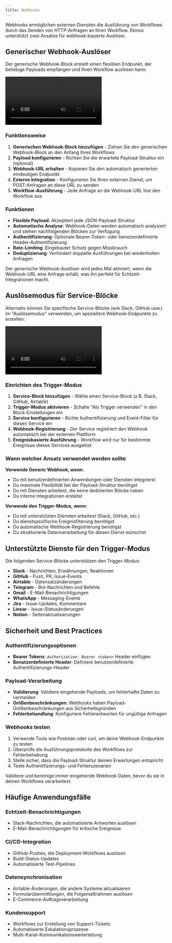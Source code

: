 ```yaml
---
title: Webhooks
---
```



Webhooks ermöglichen externen Diensten die Ausführung von Workflows durch das Senden von HTTP-Anfragen an Ihren Workflow. Ekinox unterstützt zwei Ansätze für webhook-basierte Auslöser.

## Generischer Webhook-Auslöser

Der generische Webhook-Block erstellt einen flexiblen Endpunkt, der beliebige Payloads empfangen und Ihren Workflow auslösen kann:

<div className="mx-auto w-full overflow-hidden rounded-lg">
  <Video src="webhooks-1.mp4" width={700} height={450} />
</div>

### Funktionsweise

1. **Generischen Webhook-Block hinzufügen** - Ziehen Sie den generischen Webhook-Block an den Anfang Ihres Workflows
2. **Payload konfigurieren** - Richten Sie die erwartete Payload-Struktur ein (optional)
3. **Webhook-URL erhalten** - Kopieren Sie den automatisch generierten eindeutigen Endpunkt
4. **Externe Integration** - Konfigurieren Sie Ihren externen Dienst, um POST-Anfragen an diese URL zu senden
5. **Workflow-Ausführung** - Jede Anfrage an die Webhook-URL löst den Workflow aus

### Funktionen

- **Flexible Payload**: Akzeptiert jede JSON-Payload-Struktur
- **Automatische Analyse**: Webhook-Daten werden automatisch analysiert und stehen nachfolgenden Blöcken zur Verfügung
- **Authentifizierung**: Optionale Bearer-Token- oder benutzerdefinierte Header-Authentifizierung
- **Rate-Limiting**: Eingebauter Schutz gegen Missbrauch
- **Deduplizierung**: Verhindert doppelte Ausführungen bei wiederholten Anfragen

<Callout type="info">
Der generische Webhook-Auslöser wird jedes Mal aktiviert, wenn die Webhook-URL eine Anfrage erhält, was ihn perfekt für Echtzeit-Integrationen macht.
</Callout>

## Auslösemodus für Service-Blöcke

Alternativ können Sie spezifische Service-Blöcke (wie Slack, GitHub usw.) im "Auslösemodus" verwenden, um speziellere Webhook-Endpunkte zu erstellen:

<div className="mx-auto w-full overflow-hidden rounded-lg">
  <Video src="slack-trigger.mp4" width={700} height={450} />
</div>

### Einrichten des Trigger-Modus

1. **Service-Block hinzufügen** - Wähle einen Service-Block (z.B. Slack, GitHub, Airtable)
2. **Trigger-Modus aktivieren** - Schalte "Als Trigger verwenden" in den Block-Einstellungen ein
3. **Service konfigurieren** - Richte Authentifizierung und Event-Filter für diesen Service ein
4. **Webhook-Registrierung** - Der Service registriert den Webhook automatisch bei der externen Plattform
5. **Ereignisbasierte Ausführung** - Workflow wird nur für bestimmte Ereignisse dieses Services ausgelöst

### Wann welcher Ansatz verwendet werden sollte

**Verwende Generic Webhook, wenn:**
- Du mit benutzerdefinierten Anwendungen oder Diensten integrierst
- Du maximale Flexibilität bei der Payload-Struktur benötigst
- Du mit Diensten arbeitest, die keine dedizierten Blöcke haben
- Du interne Integrationen erstellst

**Verwende den Trigger-Modus, wenn:**
- Du mit unterstützten Diensten arbeitest (Slack, GitHub, etc.)
- Du dienstspezifische Ereignisfilterung benötigst
- Du automatische Webhook-Registrierung benötigst
- Du strukturierte Datenverarbeitung für diesen Dienst wünschst

## Unterstützte Dienste für den Trigger-Modus

Die folgenden Service-Blöcke unterstützen den Trigger-Modus:

- **Slack** - Nachrichten, Erwähnungen, Reaktionen
- **GitHub** - Push, PR, Issue-Events  
- **Airtable** - Datensatzänderungen
- **Telegram** - Bot-Nachrichten und Befehle
- **Gmail** - E-Mail-Benachrichtigungen
- **WhatsApp** - Messaging-Events
- **Jira** - Issue-Updates, Kommentare
- **Linear** - Issue-Statusänderungen
- **Notion** - Seitenaktualisierungen

## Sicherheit und Best Practices

### Authentifizierungsoptionen

- **Bearer Tokens**: `Authorization: Bearer <token>` Header einfügen
- **Benutzerdefinierte Header**: Definiere benutzerdefinierte Authentifizierungs-Header

### Payload-Verarbeitung

- **Validierung**: Validiere eingehende Payloads, um fehlerhafte Daten zu vermeiden
- **Größenbeschränkungen**: Webhooks haben Payload-Größenbeschränkungen aus Sicherheitsgründen
- **Fehlerbehandlung**: Konfiguriere Fehlerantworten für ungültige Anfragen

### Webhooks testen

1. Verwende Tools wie Postman oder curl, um deine Webhook-Endpunkte zu testen
2. Überprüfe die Ausführungsprotokolle des Workflows zur Fehlerbehebung
3. Stelle sicher, dass die Payload-Struktur deinen Erwartungen entspricht
4. Teste Authentifizierungs- und Fehlerszenarien

<Callout type="warning">
Validiere und bereinige immer eingehende Webhook-Daten, bevor du sie in deinen Workflows verarbeitest.
</Callout>

## Häufige Anwendungsfälle

### Echtzeit-Benachrichtigungen
- Slack-Nachrichten, die automatisierte Antworten auslösen
- E-Mail-Benachrichtigungen für kritische Ereignisse

### CI/CD-Integration  
- GitHub-Pushes, die Deployment-Workflows auslösen
- Build-Status-Updates
- Automatisierte Test-Pipelines

### Datensynchronisation
- Airtable-Änderungen, die andere Systeme aktualisieren
- Formularübermittlungen, die Folgemaßnahmen auslösen
- E-Commerce-Auftragsverarbeitung

### Kundensupport
- Workflows zur Erstellung von Support-Tickets
- Automatisierte Eskalationsprozesse
- Multi-Kanal-Kommunikationsweiterleitung